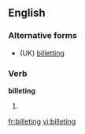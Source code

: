 ==English==

===Alternative forms===
* (UK) [[billetting]]

===Verb===
'''billeting'''

# {{US}} {{present participle of|[[billet]]}}

[[fr:billeting]]
[[vi:billeting]]